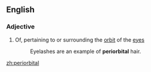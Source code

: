 ==English==

===Adjective===
{{en-adj}}

# Of, pertaining to or surrounding the [[orbit]] of the [[eye]]s
#: Eyelashes are an example of '''periorbital''' hair.

[[zh:periorbital]]